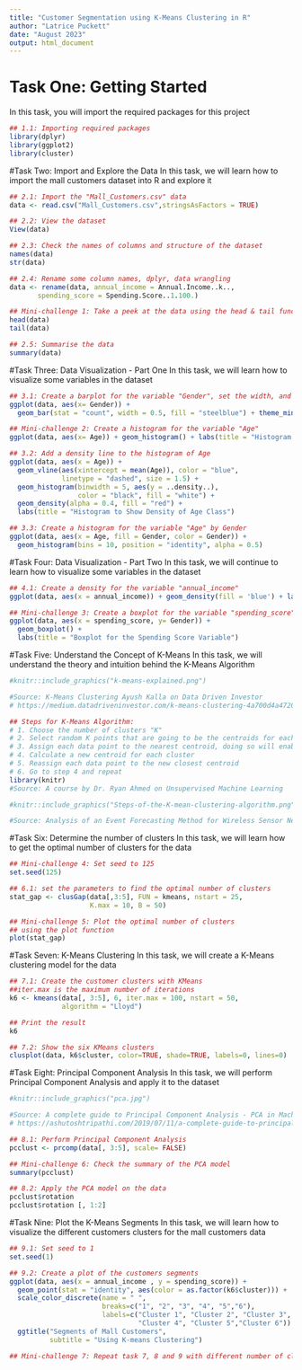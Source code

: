 ---
title: "Customer Segmentation using K-Means Clustering in R"
author: "Latrice Puckett"
date: "August 2023"
output: html_document
---

# Task One: Getting Started
In this task, you will import the required
packages for this project
```{r}

## 1.1: Importing required packages
library(dplyr)
library(ggplot2)
library(cluster)

```

#Task Two: Import and Explore the Data
In this task, we will learn how to import
the mall customers dataset into R and explore it
```{r}

## 2.1: Import the "Mall_Customers.csv" data 
data <- read.csv("Mall_Customers.csv",stringsAsFactors = TRUE)

## 2.2: View the dataset
View(data)

## 2.3: Check the names of columns and structure of the dataset
names(data)
str(data)

## 2.4: Rename some column names, dplyr, data wrangling
data <- rename(data, annual_income = Annual.Income..k..,
       spending_score = Spending.Score..1.100.)

## Mini-challenge 1: Take a peek at the data using the head & tail function
head(data)
tail(data)

## 2.5: Summarise the data
summary(data)

```

#Task Three: Data Visualization - Part One
In this task, we will learn how to visualize
some variables in the dataset
```{r}

## 3.1: Create a barplot for the variable "Gender", set the width, and color, and they have themes! use minimal, and labels
ggplot(data, aes(x= Gender)) + 
  geom_bar(stat = "count", width = 0.5, fill = "steelblue") + theme_minimal() + labs(title = "Barplot to display gender comparison", xlab = "Gender")

## Mini-challenge 2: Create a histogram for the variable "Age"
ggplot(data, aes(x= Age)) + geom_histogram() + labs(title = "Histogram to show Age distribution")

## 3.2: Add a density line to the histogram of Age
ggplot(data, aes(x = Age)) +
  geom_vline(aes(xintercept = mean(Age)), color = "blue",
             linetype = "dashed", size = 1.5) +
  geom_histogram(binwidth = 5, aes(y = ..density..), 
                 color = "black", fill = "white") +
  geom_density(alpha = 0.4, fill = "red") +
  labs(title = "Histogram to Show Density of Age Class")

## 3.3: Create a histogram for the variable "Age" by Gender
ggplot(data, aes(x = Age, fill = Gender, color = Gender)) + 
  geom_histogram(bins = 10, position = "identity", alpha = 0.5)

```

#Task Four: Data Visualization - Part Two
In this task, we will continue to learn how to 
visualize some variables in the dataset
```{r}

## 4.1: Create a density for the variable "annual_income"
ggplot(data, aes(x = annual_income)) + geom_density(fill = 'blue') + labs(title = "density plot")

## Mini-challenge 3: Create a boxplot for the variable "spending_score"
ggplot(data, aes(x = spending_score, y= Gender)) +
  geom_boxplot() +
  labs(title = "Boxplot for the Spending Score Variable")

```

#Task Five: Understand the Concept of K-Means
In this task, we will understand the theory and intuition
behind the K-Means Algorithm

```{r pressure, echo=FALSE, fig.cap="K-Means Intuition", out.width = '100%'}
#knitr::include_graphics("k-means-explained.png")

#Source: K-Means Clustering Ayush Kalla on Data Driven Investor
# https://medium.datadriveninvestor.com/k-means-clustering-4a700d4a4720 
```

```{r}
## Steps for K-Means Algorithm:
# 1. Choose the number of clusters "K"
# 2. Select random K points that are going to be the centroids for each cluster
# 3. Assign each data point to the nearest centroid, doing so will enable us to create "K" number of clusters
# 4. Calculate a new centroid for each cluster
# 5. Reassign each data point to the new closest centroid
# 6. Go to step 4 and repeat
library(knitr)
#Source: A course by Dr. Ryan Ahmed on Unsupervised Machine Learning
```

```{r pressure, echo=FALSE, fig.cap="Steps for K-Means Algorithm", out.width = '100%'}
#knitr::include_graphics("Steps-of-the-K-mean-clustering-algorithm.png")

#Source: Analysis of an Event Forecasting Method for Wireless Sensor Networks by Andras Kalmar et al.
```

#Task Six: Determine the number of clusters
In this task, we will learn how to get the optimal
number of clusters for the data
```{r}

## Mini-challenge 4: Set seed to 125
set.seed(125)

## 6.1: set the parameters to find the optimal number of clusters
stat_gap <- clusGap(data[,3:5], FUN = kmeans, nstart = 25, 
                    K.max = 10, B = 50)

## Mini-challenge 5: Plot the optimal number of clusters 
## using the plot function
plot(stat_gap)

```

#Task Seven: K-Means Clustering
In this task, we will create a K-Means clustering model
for the data
```{r}

## 7.1: Create the customer clusters with KMeans
##iter.max is the maximum number of iterations
k6 <- kmeans(data[, 3:5], 6, iter.max = 100, nstart = 50,
             algorithm = "Lloyd")

## Print the result
k6

## 7.2: Show the six KMeans clusters
clusplot(data, k6$cluster, color=TRUE, shade=TRUE, labels=0, lines=0)

```

#Task Eight: Principal Component Analysis
In this task, we will perform Principal Component Analysis
and apply it to the dataset

```{r pressure, echo=FALSE, fig.cap="PCA-explained", out.width = '100%'}
#knitr::include_graphics("pca.jpg")

#Source: A complete guide to Principal Component Analysis - PCA in Machine Learning
# https://ashutoshtripathi.com/2019/07/11/a-complete-guide-to-principal-component-analysis-pca-in-machine-learning/
```

```{r}

## 8.1: Perform Principal Component Analysis
pcclust <- prcomp(data[, 3:5], scale= FALSE)

## Mini-challenge 6: Check the summary of the PCA model
summary(pcclust)

## 8.2: Apply the PCA model on the data
pcclust$rotation
pcclust$rotation [, 1:2]
```

#Task Nine: Plot the K-Means Segments
In this task, we will learn how to visualize the
different customers clusters for the mall customers data
```{r}

## 9.1: Set seed to 1
set.seed(1)

## 9.2: Create a plot of the customers segments
ggplot(data, aes(x = annual_income , y = spending_score)) + 
  geom_point(stat = "identity", aes(color = as.factor(k6$cluster))) +
  scale_color_discrete(name = " ", 
                       breaks=c("1", "2", "3", "4", "5","6"),
                       labels=c("Cluster 1", "Cluster 2", "Cluster 3", 
                                "Cluster 4", "Cluster 5","Cluster 6")) +
  ggtitle("Segments of Mall Customers", 
          subtitle = "Using K-means Clustering")

## Mini-challenge 7: Repeat task 7, 8 and 9 with different number of clusters
```
